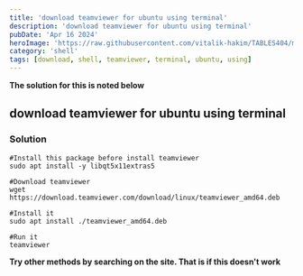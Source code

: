 ```yaml
---
title: 'download teamviewer for ubuntu using terminal'
description: 'download teamviewer for ubuntu using terminal'
pubDate: 'Apr 16 2024'
heroImage: 'https://raw.githubusercontent.com/vitalik-hakim/TABLES404/main/error_b/SHELL.jpg'
category: 'shell'
tags: [download, shell, teamviewer, terminal, ubuntu, using]
---
```


**The solution for this is noted below**

## download teamviewer for ubuntu using terminal

### Solution

```shell
#Install this package before install teamviewer
sudo apt install -y libqt5x11extras5

#Download teamviewer
wget https://download.teamviewer.com/download/linux/teamviewer_amd64.deb

#Install it
sudo apt install ./teamviewer_amd64.deb

#Run it
teamviewer
```

**Try other methods by searching on the site. That is if this doesn't work**
